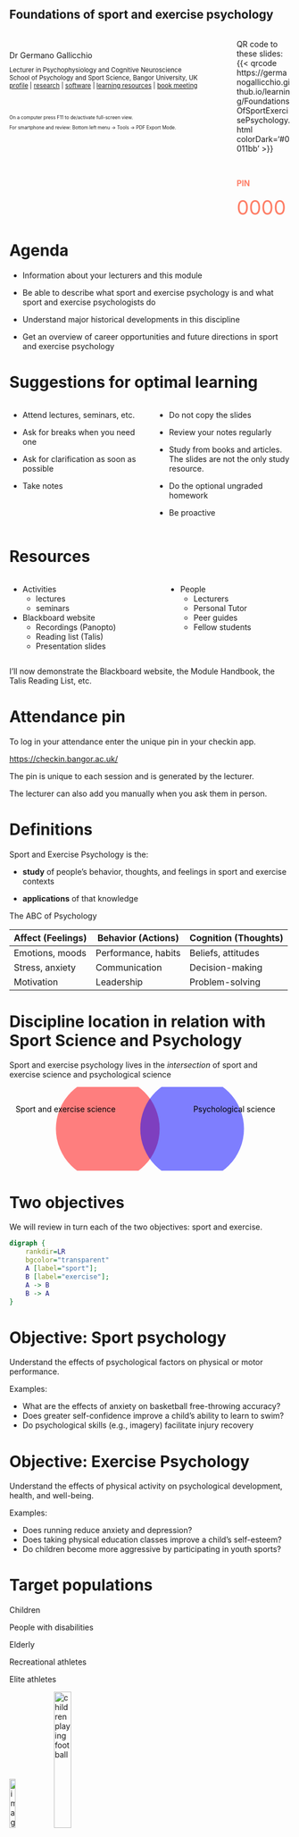 ## Foundations of sport and exercise psychology {.nostretch .center}

::::{.columns}
:::{.column width=80%}

<br><br>
Dr Germano Gallicchio <br>
<div style="font-size:0.8em">
Lecturer in Psychophysiology and Cognitive Neuroscience <br>
School of Psychology and Sport Science, Bangor University, UK <br>
[profile](https://www.bangor.ac.uk/staff/spss/germano-gallicchio-530785/en) | [research](https://scholar.google.com/citations?user=i3h3GbMAAAAJ&hl=en) | [software](https://github.com/GermanoGallicchio) | [learning resources](https://germanogallicchio.github.io/learning/) | [book meeting](https://outlook.office.com/book/SHESStaffTutorialandDropInHours@bangoroffice365.onmicrosoft.com/?login_hint)
</div>

<br>

<div style="font-size:0.6em">
On a computer press F11 to de/activate full-screen view.

For smartphone and review: Bottom left menu → Tools → PDF Export Mode.
</div>

:::

:::{.column width=20%}
QR code to<br>these slides:
{{< qrcode https://germanogallicchio.github.io/learning/FoundationsOfSportExercisePsychology.html colorDark='#0011bb' >}}

<br>

<span class="pulse" style="font-weight: bold; color: rgba(255,40,0,0.6);">PIN</span>

<div contenteditable="true" style="
    min-height: 0;
    padding: 0;
    font-size: 2.5em;
    color: rgba(255,40,0,0.6)
">0000</div>

:::

::::

<style>
.pulse {
  animation: pulse 2s ease-in-out infinite;
}

@keyframes pulse {
  0%, 100% { opacity: 1; }
  50% { opacity: 0.3; }
}
</style>


# Agenda

- Information about your lecturers and this module

- Be able to describe what sport and exercise psychology is and what sport and exercise psychologists do

- Understand major historical developments in this discipline

- Get an overview of career opportunities and future directions in sport and exercise psychology


# Suggestions for optimal learning

:::: {.columns}
::: {.column width="50%"}
- Attend lectures, seminars, etc.

- Ask for breaks when you need one

- Ask for clarification as soon as possible

- Take notes
:::

::: {.column width="50%"}
- Do not copy the slides

- Review your notes regularly

- Study from books and articles. The slides are not the only study resource.

- Do the optional ungraded homework

- Be proactive

:::
::::



# Resources

:::: {.columns}
::: {.column}
- Activities
    - lectures
    - seminars

- Blackboard website
    - Recordings (Panopto)
    - Reading list (Talis)
    - Presentation slides
:::


::: {.column}
- People
    - Lecturers
    - Personal Tutor
    - Peer guides
    - Fellow students
:::
::::

I'll now demonstrate the Blackboard website, the Module Handbook, the Talis Reading List, etc.


# Attendance pin

To log in your attendance enter the unique pin in your checkin app.

<a href="https://checkin.bangor.ac.uk/">https://checkin.bangor.ac.uk/</a>

The pin is unique to each session and is generated by the lecturer.

The lecturer can also add you manually when you ask them in person.

# Definitions

Sport and Exercise Psychology is the:

- **study** of people's behavior, thoughts, and feelings in sport and exercise contexts

- **applications** of that knowledge


:::{.fragment}

The ABC of Psychology

| Affect (Feelings) | Behavior (Actions) | Cognition (Thoughts) |
|--------------------|--------------------|-----------------------|
| Emotions, moods   | Performance, habits| Beliefs, attitudes    |
| Stress, anxiety    | Communication      | Decision-making       |
| Motivation         | Leadership         | Problem-solving       |

:::


# Discipline location in relation with Sport Science and Psychology

Sport and exercise psychology lives in the _intersection_ of sport and exercise science and psychological science

<svg width="100%" height="60%">
    <circle cx="35%" cy="50%" r="25%" fill="red" fill-opacity="0.5"/>
    <circle cx="65%" cy="50%" r="25%" fill="blue" fill-opacity="0.5"/>
    <text x="80%" y="30%" text-anchor="middle" fill="black" font-size="1em">Psychological science</text>
    <text x="20%" y="30%" text-anchor="middle" fill="black" font-size="1em">Sport and exercise science</text>
</svg>



# Two objectives

We will review in turn each of the two objectives: sport and exercise.


```dot
digraph {
    rankdir=LR
    bgcolor="transparent"
    A [label="sport"];
    B [label="exercise"];
    A -> B
    B -> A
}
```


# Objective: Sport psychology

Understand the effects of psychological factors on physical or motor performance.

Examples:

- What are the effects of anxiety on basketball free-throwing 
accuracy?
- Does greater self-confidence improve a child’s ability to learn to 
swim?
- Do psychological skills (e.g., imagery) facilitate injury recovery



# Objective: Exercise Psychology
Understand the effects of physical activity on psychological development, health, and well-being.

Examples:

- Does running reduce anxiety and depression?
- Does taking physical education classes improve a child’s self-esteem?
- Do children become more aggressive by participating in youth 
sports?


# Target populations

Children

People with disabilities

Elderly

Recreational athletes

Elite athletes



<img 
    src="https://images.unsplash.com/photo-1623428455276-c5243d302dbe?q=80&w=387&auto=format&fit=crop&ixlib=rb-4.1.0&ixid=M3wxMjA3fDB8MHxwaG90by1wYWdlfHx8fGVufDB8fHx8fA%3D%3D" 
    width="15%" 
    alt="image of a person training with kettlebells" 
/>
<img 
    src="https://images.unsplash.com/photo-1614982515601-4e58aedc59fa?q=80&w=714&auto=format&fit=crop&ixlib=rb-4.1.0&ixid=M3wxMjA3fDB8MHxwaG90by1wYWdlfHx8fGVufDB8fHx8fA%3D%3D" 
    width="25%" 
    alt="children playing football" 
/>


# Role of sport and exercise psychologists

::::{.columns}
:::{.column}
```dot
//| fig-width: 5
digraph {
    rankdir=LR
    bgcolor="transparent"
    node [shape=plaintext]
    edge [arrowhead=none]
    M [label="main roles"]
    A [label="research"];
    B [label="teaching"];
    C [label="consulting"];
    M -> {A; B; C}
}
```
:::

:::{.column}
::: {.fragment}
**Research**

Goal: Advance knowledge in the field

Where: University or Research Institute
:::

::: {.fragment}
**Teaching**

Goal: Educate future sport and exercise psychologists

Where: usually in a University
:::

::: {.fragment}
**Consulting**

Goal: depending on the client (e.g., well-being, performance)

Where: Athletic teams, military, fitness industry
:::
:::
::::

# Two specialties


::::{.columns}
:::{.column width=40%}
```dot
//| fig-width: 5
digraph {
    rankdir=LR
    bgcolor="transparent"
    node [shape=plaintext]
    edge [arrowhead=none]
    S [label="main specialties"]
    A [label="clinical"];
    B [label="educational"];
    S -> {A; B}
}
```
:::

:::{.column width=60%}
:::{.fragment}
**Clinical** sport and exercise psychologists

- Identify and treat individuals with emotional disorders (e.g., 
anxiety, depression, eating disorders)
- Require clinical license on top of sport and exercise 
psychology training
:::

:::{.fragment}
**Educational** sport and exercise specialists

- Not licensed for clinical psychologists
- Extensive training in kinesiology 
- Provide “mental coaching” through psychological skills
:::
:::
::::


# Three orientations

::::{.columns}
:::{.column}
```dot
//| fig-width: 6
digraph {
    rankdir=LR
    bgcolor="transparent"
    node [shape=plaintext]
    edge [arrowhead=none]
    O [label="main orientations"]
    A [label="social-psychological"];
    B [label="psychophysiological"];
    C [label="cognitive-behavioral"]
    O -> {A; B; C}
}
```
:::

:::{.column}
:::{.fragment}
**Social-Psychological**

Study of how individuals are influenced by the social environment and vice versa
:::

:::{.fragment}
**Psychophysiological**

Physiological activity (e.g., brain waves, heart rate) as markers of psychological states (e.g., concentration, attention)
:::

:::{.fragment}
**Cognitive-behavioural**

Mental processes (e.g., memory, attention, language, perception) driving observable behaviour (e.g., performance, decisions)
:::
:::
::::

# Attention

To watch in your own time.

Video 1 is on an elite sport application.
Videos 2 and 3 are about selective attention (which will a later topic this semester). 


<iframe 
    width="32%" 
    height="315" 
    src="https://www.youtube.com/embed/t03LHpeWnpA" 
    title="Skysports’s Ronaldo Tested to the Limit" 
    frameborder="0" 
    allow="accelerometer; autoplay; clipboard-write; encrypted-media; gyroscope; picture-in-picture" 
    allowfullscreen>
</iframe>

<iframe 
    width="32%" 
    height="315" 
    src="https://www.youtube.com/embed/vJG698U2Mvo" 
    title="Selective Attention Test" 
    frameborder="0" 
    allow="accelerometer; autoplay; clipboard-write; encrypted-media; gyroscope; picture-in-picture" 
    allowfullscreen>
</iframe>
<iframe 
    width="32%" 
    height="315" 
    src="https://www.youtube.com/embed/IGQmdoK_ZfY" 
    title="More Selective Attention Test" 
    frameborder="0" 
    allow="accelerometer; autoplay; clipboard-write; encrypted-media; gyroscope; picture-in-picture" 
    allowfullscreen>
</iframe>


# Brief historocal overview of sport and exercise psychology {.nofragment}

```mermaid
timeline
    1890-1920s : Early years
    1920-40s : First laboratory testing
    1940-60s : Preparation for the future
    1960-80s : Academic discipline
    1980-90s : Multidisciplinary science and practice
    2000-present : Contemporary sport and exercise 
```

::::{.columns}
:::{.column}
- 1890-1920s : Early years
- 1920-40s : First laboratory testing
- 1940-60s : Preparation for the future
:::
:::{.column}
- 1960-80s : Academic discipline
- 1980-90s : Multidisciplinary science and practice
- 2000-present : Contemporary sport and exercise 
:::
::::

# Development of sport and exercise psychology (scrollable slide) {.scrollable}

**Early years**

- 1890-1920s
- Philosophical perspective
- Experimental perspective
- E.g., Why do cyclists ride faster when racing in groups than individually?


**First laboratory testing**

- 1920-40s
- Development of laboratories in 
- various western countries
- Testing athletes on reaction times, concentration, aggression, etc


**Preparation for the future**

- 1940-60s
- University professors teaching sport and exercise psychology
-First consultants hired by professional athletic teams



**Academic discipline**

- 1960-80s
- Kinesiology (sport and exercise 
science) becomes a discipline 
- Sport and exercise psychology as 
part of kinesiology



**Multidisciplinary science and practice**

- 1980-90s
- Sport and exercise psychology 
becomes a separate discipline
- Specialty scientific societies and 
journals



**Contemporary sport and exercise psychology**

- 2000-present
- Exponential growth
- Esteemed academic discipline
- Recognised practical importance
- Driving knowledge in other fields




# Review questions

Discuss in small groups

1. Think of **examples** of sport and exercise psychology science or practice that you have come across.

2. What is sport and exercise psychology? What are its two **objectives**?

3. Describe the three main **roles** of sport and exercise psychology specialists



# Science vs practice | Sport and exercise psychology as **science** {.scrollable}

<svg width="50%" height="20%">
    <circle cx="40%" cy="50%" r="20%" fill="purple" fill-opacity="0.5"/>
    <circle cx="60%" cy="50%" r="20%" fill="orange" fill-opacity="0.5"/>
    <text x="35%" y="50%" text-anchor="middle" fill="black" font-size="1em">Science</text>
    <text x="65%" y="50%" text-anchor="middle" fill="black" font-size="1em">Practice</text>
</svg>



**Tenets** of the scientific method:

- Systematic approach to studying a question
- Control/manipulation of conditions
- Empirical (based on observations)
- Objective evidence and not opinions
- Critical analysis of measurements and ideas

:::{.fragment}
A major objective of the application of the scientific method is the development of a **theory**

What is a **theory**?
:::

- Not a speculative guess...
- ...but a set of interrelated facts on a certain phenomenon
- Describes the **what** of a certain phenomenon
- Explains the **how** and **why** of its mechanisms
- Supported by **empirical evidence**
- Makes **testable predictions**


# Science vs practice | Sport and exercise psychology as **practice**

<svg width="50%" height="20%">
    <circle cx="40%" cy="50%" r="20%" fill="purple" fill-opacity="0.5"/>
    <circle cx="60%" cy="50%" r="20%" fill="orange" fill-opacity="0.5"/>
    <text x="35%" y="50%" text-anchor="middle" fill="black" font-size="1em">Science</text>
    <text x="65%" y="50%" text-anchor="middle" fill="black" font-size="1em">Practice</text>
</svg>

- Guided by trial-and-error learning
- Based on systematic observation, personal experience, introspection, intuition, …and scientific method


Compared to scientific knowledge:

- More holistic (global)
- Quicker to implement novel ideas
- Produces fewer or no explanations
- Affected by bias and less reliable

# Critical reflections | small-group activity

You are interested in studying the effects of two strategies of penalty taking in football/soccer.

:::{.fragment}
**Strategy A.** Pick a target and ignore any goal-keeper’s movements
:::

:::{.fragment}
**Strategy B.** Observe the goal-keeper movements during the run-up and then decide where to place the ball
:::

:::{.fragment}
How would you design an experimental study to test which strategy leads to better performance outcome?

Think about participants, Instructions, Measurements, Groups/Conditions, Analysis
:::

# Institute for the Psychology of Elite Performance

::::{.columns}
:::{.column}
<div style="text-align: center;">
<img 
    src="https://ipep.bangor.ac.uk/images/IPEPlogo_000.jpg" 
    width="40%" 
    alt="Institute for the Psychology of Elite Performance logo" 
/>
<br>
<a href=https://ipep.bangor.ac.uk/>https://ipep.bangor.ac.uk/</a>
</div>
:::

:::{.column}
Further Reading

- [Why elite athletes are harnessing their own brain waves for sporting success](https://theconversation.com/why-elite-athletes-are-harnessing-their-own-brain-waves-for-sporting-success-236198)

- [Golf: The neuroscience of the perfect putt](https://theconversation.com/golf-the-neuroscience-of-the-perfect-putt-103945)

- [Unlocking the secrets of flawless putts: Understanding human performance in high-pressure situations](https://www.bangor.ac.uk/news/2023-09-26-unlocking-the-secrets-of-flawless-putts-understanding-human-performance-in-high)
:::
::::


# Review (MCQs 1)

1) Which best describes Sport and Exercise Psychology?

A) The study of physical training methods

B) The study and application of behaviour, thoughts, and feelings in sport/exercise contexts

C) The study of nutrition in sport

D) The application of biomechanics to performance

::: {.fragment} 
correct answer: B
:::



# Review (MCQs 2)

2) Which is NOT one of the two main objectives?

A) Understanding effects of psychological factors on performance (Sport)

B) Understanding effects of physical activity on health and well-being (Exercise)

C) Developing strength and conditioning programmes

D) Understanding psychological development related to activity (Exercise)

::: {.fragment} 
correct answer: C
:::


# Review (MCQs 3)

3) Which population is explicitly within SEP’s remit?

A) Only elite athletes

B) Only children and adolescents

C) Children, people with disabilities, elderly, recreational, and elite athletes

D) Only adults in clinical care

::: {.fragment} 
correct answer: C
:::


# Review (MCQs 4)

4) Which role focuses on advancing knowledge?

A) Teaching

B) Consulting

C) Research

D) Personal tutoring

::: {.fragment} 
correct answer: C
:::


# Review (MCQs 5)

5) Which statement about specialties is true?

A) Educational specialists diagnose and treat emotional disorders

B) Clinical SEP require an additional clinical licence

C) Clinical SEP do not work with mental health issues

D) Educational SEP cannot work in universities


::: {.fragment} 
correct answer: B
:::


# Review (MCQs 6)

6) Which best matches the psychophysiological orientation?

A) Studying social context effects on individuals

B) Using brain waves/heart rate as markers of psychological states

C) Emphasising thoughts driving behaviour

D) Analysing technique via biomechanics

::: {.fragment} 
correct answer: B
:::


# Review (MCQs 7)

7) A core tenet of the scientific method is:

A) Relying on expert opinion over data

B) Systematic approach and control of conditions

C) Avoiding replication

D) Prioritising intuition

::: {.fragment} 
correct answer: B
:::


# Review (MCQs 8)

8) A scientific theory is best described as:

A) A speculative guess

B) A set of interrelated facts describing, explaining, and predicting a phenomenon

C) A personal belief supported by anecdote

D) A single confirmed hypothesis

::: {.fragment} 
correct answer: B
:::


# Review (open questions)

Discuss briefly in pairs/small groups:

1) Give two real-world examples of SEP science or practice you’ve encountered.

2) Contrast "science" vs "practice" in SEP: what are the strengths and limitations of each?